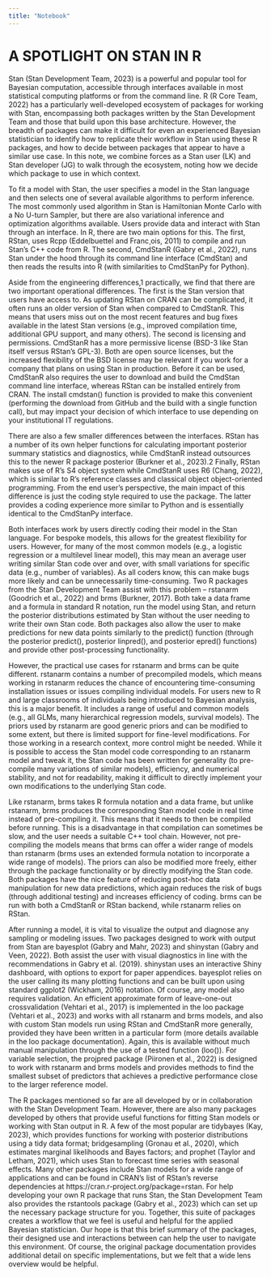 ```yaml
---
title: "Notebook"
---
```


# A SPOTLIGHT ON STAN IN R

Stan (Stan Development Team, 2023) is a powerful and popular tool for Bayesian computation, accessible through interfaces available in most statistical computing platforms or from the command line. R (R Core Team, 2022) has a particularly well-developed ecosystem of packages for working with Stan, encompassing both packages written by the Stan Development Team and those that build upon this base architecture. However, the breadth of packages can make it difficult for even an experienced Bayesian statistician to identify how to replicate their workflow in Stan using these R packages, and how to decide between packages that appear to have a similar use case. In this note, we combine forces as a Stan user (LK) and Stan developer (JG) to walk through the ecosystem, noting how we decide which package to use in which context.

To fit a model with Stan, the user specifies a model in the Stan language and then selects one of several available algorithms to perform inference. The most commonly used algorithm in Stan is Hamiltonian Monte Carlo with a No U-turn Sampler, but there are also variational inference and optimization algorithms available. Users provide data and interact with Stan through an interface. In R, there are two main options for this. The first, RStan, uses Rcpp (Eddelbuettel and Franc¸ois, 2011) to compile and run Stan’s C++ code from R. The second, CmdStanR (Gabry et al., 2022), runs Stan under the hood through its command line interface (CmdStan) and then reads the results into R (with similarities to CmdStanPy for Python).

Aside from the engineering differences,1 practically, we find that there are two important operational differences. The first is the Stan version that users have access to. As updating RStan on CRAN can be complicated, it often runs an older version of Stan when compared to CmdStanR. This means that users miss out on the most recent features and bug fixes available in the latest Stan versions (e.g., improved compilation time, additional GPU support, and many others). The second is licensing and permissions. CmdStanR has a more permissive license (BSD-3 like Stan itself versus RStan’s GPL-3). Both are open source licenses, but the increased flexibility of the BSD license may be relevant if you work for a company that plans on using Stan in production. Before it can be used, CmdStanR also requires the user to download and build the CmdStan command line interface, whereas RStan can be installed entirely from CRAN. The install cmdstan() function is provided to make this convenient (performing the download from GitHub and the build with a single function call), but may impact your decision of which interface to use depending on your institutional IT regulations.

There are also a few smaller differences between the interfaces. RStan has a number of its own helper functions for calculating important posterior summary statistics and diagnostics, while CmdStanR instead outsources this to the newer R package posterior (Burkner et al., 2023).2 Finally, RStan makes use of R’s S4 object system while CmdStanR uses R6 (Chang, 2022), which is similar to R’s reference classes and classical object object-oriented programming. From the end user’s perspective, the main impact of this difference is just the coding style required to use the package. The latter provides a coding experience more similar to Python and is essentially identical to the CmdStanPy interface.

Both interfaces work by users directly coding their model in the Stan language. For bespoke models, this allows for the greatest flexibility for users. However, for many of the most common models (e.g., a logistic regression or a multilevel linear model), this may mean an average user writing similar Stan code over and over, with small variations for specific data (e.g., number of variables). As all coders know, this can make bugs more likely and can be unnecessarily time-consuming. Two R packages from the Stan Development Team assist with this problem – rstanarm (Goodrich et al., 2022) and brms (Burkner, 2017). Both take a data frame and a formula in standard R notation, run the model using Stan, and return the posterior distributions estimated by Stan without the user needing to write their own Stan code. Both packages also allow the user to make predictions for new data points similarly to the predict() function (through the posterior predict(), posterior linpred(), and posterior epred() functions) and provide other post-processing functionality.

However, the practical use cases for rstanarm and brms can be quite different. rstanarm contains a number of precompiled models, which means working in rstanarm reduces the chance of encountering time-consuming installation issues or issues compiling individual models. For users new to R and large classrooms of individuals being introduced to Bayesian analysis, this is a major benefit. It includes a range of useful and common models (e.g., all GLMs, many hierarchical regression models, survival models). The priors used by rstanarm are good generic priors and can be modified to some extent, but there is limited support for fine-level modifications. For those working in a research context, more control might be needed. While it is possible to access the Stan model code corresponding to an rstanarm model and tweak it, the Stan code has been written for generality (to pre-compile many variations of similar models), efficiency, and numerical stability, and not for readability, making it difficult to directly implement your own modifications to the underlying Stan code.

Like rstanarm, brms takes R formula notation and a data frame, but unlike rstanarm, brms produces the corresponding Stan model code in real time instead of pre-compiling it. This means that it needs to then be compiled before running. This is a disadvantage in that compilation can sometimes be slow, and the user needs a suitable C++ tool chain. However, not pre-compiling the models means that brms can offer a wider range of models than rstanarm (brms uses an extended formula notation to incorporate a wide range of models). The priors can also be modified more freely, either through the package functionality or by directly modifying the Stan code. Both packages have the nice feature of reducing post-hoc data manipulation for new data predictions, which again reduces the risk of bugs (through additional testing) and increases efficiency of coding. brms can be run with both a CmdStanR or RStan backend, while rstanarm relies on RStan.

After running a model, it is vital to visualize the output and diagnose any sampling or modeling issues. Two packages designed to work with output from Stan are bayesplot (Gabry and Mahr, 2023) and shinystan (Gabry and Veen, 2022). Both assist the user with visual diagnostics in line with the recommendations in Gabry et al. (2019). shinystan uses an interactive Shiny dashboard, with options to export for paper appendices. bayesplot relies on the user calling its many plotting functions and can be built upon using standard ggplot2 (Wickham, 2016) notation. Of course, any model also requires validation. An efficient approximate form of leave-one-out crossvalidation (Vehtari et al., 2017) is implemented in the loo package (Vehtari et al., 2023) and works with all rstanarm and brms models, and also with custom Stan models run using RStan and CmdStanR more generally, provided they have been written in a particular form (more details available in the loo package documentation). Again, this is available without much manual manipulation through the use of a tested function (loo()). For variable selection, the projpred package (Piironen et al., 2022) is designed to work with rstanarm and brms models and provides methods to find the smallest subset of predictors that achieves a predictive performance close to the larger reference model.

The R packages mentioned so far are all developed by or in collaboration with the Stan Development Team. However, there are also many packages developed by others that provide useful functions for fitting Stan models or working with Stan output in R. A few of the most popular are tidybayes (Kay, 2023), which provides functions for working with posterior distributions using a tidy data format; bridgesampling (Gronau et al., 2020), which estimates marginal likelihoods and Bayes factors; and prophet (Taylor and Letham, 2021), which uses Stan to forecast time series with seasonal effects. Many other packages include Stan models for a wide range of applications and can be found in CRAN’s list of RStan’s reverse dependencies at https://cran.r-project.org/package=rstan. For help developing your own R package that runs Stan, the Stan Development Team also provides the rstantools package (Gabry et al., 2023) which can set up the necessary package structure for you. Together, this suite of packages creates a workflow that we feel is useful and helpful for the applied Bayesian statistician. Our hope is that this brief summary of the packages, their designed use and interactions between can help the user to navigate this environment. Of course, the original package documentation provides additional detail on specific implementations, but we felt that a wide lens overview would be helpful.